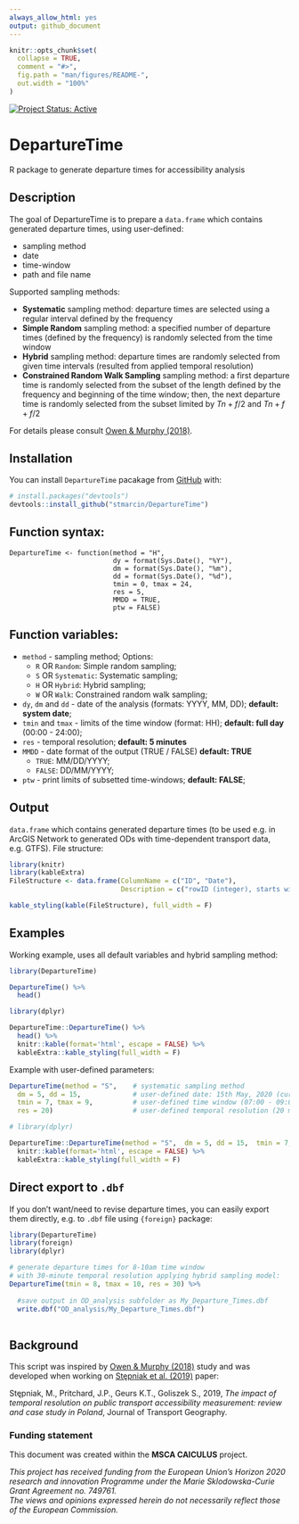 ```yaml
---
always_allow_html: yes
output: github_document
---
```


<!-- README.md is generated from README.Rmd. Please edit that file -->

```r
knitr::opts_chunk$set(
  collapse = TRUE,
  comment = "#>",
  fig.path = "man/figures/README-",
  out.width = "100%"
)
```

<!-- badges: start -->
[![Project Status: Active](http://www.repostatus.org/badges/latest/active.svg)](http://www.repostatus.org/#active) 
<!-- badges: end -->

# DepartureTime

R package to generate departure times for accessibility analysis

## Description

The goal of DepartureTime is to prepare a `data.frame` which contains generated departure times, using user-defined:

+ sampling method
+ date
+ time-window
+ path and file name

Supported sampling methods:

+ **Systematic** sampling method: departure times are selected using a regular interval defined by the frequency 
+ **Simple Random** sampling method: a specified number of departure times (defined by the frequency) is randomly selected from the time window
+ **Hybrid** sampling method: departure times are randomly selected from given time intervals (resulted from applied temporal resolution)
+ **Constrained Random Walk Sampling** sampling method: a first departure time is randomly selected from the subset of the length defined by the frequency and beginning of the time window; then, the next departure time is randomly selected from the subset limited by $Tn+f/2$ and $Tn+f+f/2$

For details please consult [Owen & Murphy (2018)](https://trid.trb.org/view/1497217).

## Installation

You can install `DepartureTime` pacakage from [GitHub](https://github.com/) with:

``` r
# install.packages("devtools")
devtools::install_github("stmarcin/DepartureTime")
```

## Function syntax:

```
DepartureTime <- function(method = "H",
                          dy = format(Sys.Date(), "%Y"),  
                          dm = format(Sys.Date(), "%m"), 
                          dd = format(Sys.Date(), "%d"),
                          tmin = 0, tmax = 24,
                          res = 5,
                          MMDD = TRUE,
                          ptw = FALSE)
```

## Function variables:

+ `method` - sampling method; Options:
    + `R` OR `Random`: Simple random sampling;
    + `S` OR `Systematic`: Systematic sampling;
    + `H` OR `Hybrid`: Hybrid sampling;
    + `W` OR `Walk`: Constrained random walk sampling;
+ `dy`, `dm` and `dd` - date of the analysis (formats: YYYY, MM, DD); **default: system date**;
+ `tmin` and `tmax` - limits of the time window (format: HH); **default: full day** (00:00 - 24:00);
+ `res` - temporal resolution; **default: 5 minutes**
+ `MMDD` - date format of the output (TRUE / FALSE) **default: TRUE**
    + `TRUE`: MM/DD/YYYY;
    + `FALSE`: DD/MM/YYYY;
+ `ptw` - print limits of subsetted time-windows; **default: FALSE**;


## Output

`data.frame` which contains generated departure times (to be used e.g. in ArcGIS Network to generated ODs with time-dependent transport data, e.g. GTFS). File structure:

```r
library(knitr)
library(kableExtra)
FileStructure <- data.frame(ColumnName = c("ID", "Date"),
                            Description = c("rowID (integer), starts with 0", "Departure date & hour"))

kable_styling(kable(FileStructure), full_width = F)
```


## Examples

Working example, uses all default variables and hybrid sampling method:

```R
library(DepartureTime)

DepartureTime() %>% 
  head()
```

```r
library(dplyr)

DepartureTime::DepartureTime() %>% 
  head() %>% 
  knitr::kable(format='html', escape = FALSE) %>% 
  kableExtra::kable_styling(full_width = F)
```


Example with user-defined parameters:
```r
DepartureTime(method = "S",    # systematic sampling method
  dm = 5, dd = 15,             # user-defined date: 15th May, 2020 (current year)
  tmin = 7, tmax = 9,          # user-defined time window (07:00 - 09:00)
  res = 20)                    # user-defined temporal resolution (20 minutes)
```

```r
# library(dplyr)

DepartureTime::DepartureTime(method = "S",  dm = 5, dd = 15,  tmin = 7, tmax = 9, res = 20) %>% 
  knitr::kable(format='html', escape = FALSE) %>% 
  kableExtra::kable_styling(full_width = F)
```

## Direct export to `.dbf`

If you don't want/need to revise departure times, you can easily export them directly, e.g. to `.dbf` file using `{foreign}` package:

```r
library(DepartureTime)
library(foreign)
library(dplyr)

# generate departure times for 8-10am time window 
# with 30-minute temporal resolution applying hybrid sampling model:
DepartureTime(tmin = 8, tmax = 10, res = 30) %>% 
  
  #save output in OD_analysis subfolder as My_Departure_Times.dbf
  write.dbf("OD_analysis/My_Departure_Times.dbf")
  
```

## Background

This script was inspired by [Owen & Murphy (2018)](https://trid.trb.org/view/1497217) study and was developed when working on [Stępniak et al. (2019)](https://doi.org/10.1016/j.jtrangeo.2019.01.007) paper:

Stępniak, M., Pritchard, J.P., Geurs K.T., Goliszek S., 2019, *The impact of temporal resolution on public transport accessibility measurement: review and case study in Poland*, Journal of Transport Geography.


### Funding statement

This document was created within the **MSCA CAlCULUS** project.  

*This project has received funding from the European Union's Horizon 2020 research and innovation Programme under the Marie Sklodowska-Curie Grant Agreement no. 749761.*  
*The views and opinions expressed herein do not necessarily reflect those of the European Commission.*

